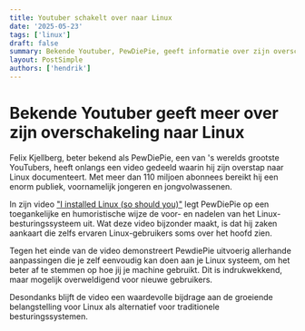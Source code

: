 ```yaml
---
title: Youtuber schakelt over naar Linux
date: '2025-05-23'
tags: ['linux']
draft: false
summary: Bekende Youtuber, PewDiePie, geeft informatie over zijn overschakeling naar Linux
layout: PostSimple
authors: ['hendrik']
---
```


# Bekende Youtuber geeft meer over zijn overschakeling naar Linux

Felix Kjellberg, beter bekend als PewDiePie, een van 's werelds grootste YouTubers, heeft onlangs een video gedeeld waarin hij zijn overstap naar Linux documenteert. Met meer dan 110 miljoen abonnees bereikt hij een enorm publiek, voornamelijk jongeren en jongvolwassenen.

In zijn video ["I installed Linux (so should you)"](https://www.youtube.com/watch?v=pVI_smLgTY0) legt PewDiePie op een toegankelijke en humoristische wijze de voor- en nadelen van het Linux-besturingssysteem uit. Wat deze video bijzonder maakt, is dat hij zaken aankaart die zelfs ervaren Linux-gebruikers soms over het hoofd zien. 

Tegen het einde van de video demonstreert PewdiePie uitvoerig allerhande aanpassingen die je zelf eenvoudig kan doen aan je Linux systeem, om het beter af te stemmen op hoe jij je machine gebruikt. Dit is indrukwekkend, maar mogelijk overweldigend voor nieuwe gebruikers.

Desondanks blijft de video een waardevolle bijdrage aan de groeiende belangstelling voor Linux als alternatief voor traditionele besturingssystemen.
